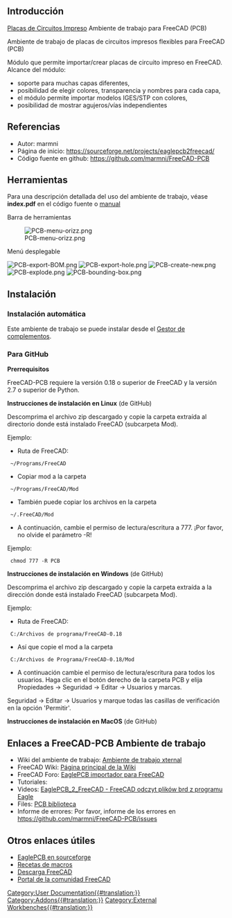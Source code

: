 <languages/>

<span id="Introduction"></span>
==Introducción==

{{TOCright}}

[https://es.wikipedia.org/wiki/Circuito_impreso Placas de Circuitos Impreso] Ambiente de trabajo para FreeCAD (PCB)

Ambiente de trabajo de placas de circuitos impresos flexibles para FreeCAD (PCB)

Módulo que permite importar/crear placas de circuito impreso en FreeCAD. Alcance del módulo:
* soporte para muchas capas diferentes,
* posibilidad de elegir colores, transparencia y nombres para cada capa,
* el módulo permite importar modelos IGES/STP con colores,
* posibilidad de mostrar agujeros/vías independientes

<span id="References"></span>
==Referencias==

* Autor: marmni
* Página de inicio: https://sourceforge.net/projects/eaglepcb2freecad/
* Código fuente en github: https://github.com/marmni/FreeCAD-PCB

<span id="Tools"></span>
==Herramientas==

Para una descripción detallada del uso del ambiente de trabajo, véase '''index.pdf''' en el código fuente o [https://raw.githubusercontent.com/marmni/FreeCAD-PCB/master/index.pdf manual]

Barra de herramientas

[[Image:PCB-menu-orizz.png]]

Menú desplegable

[[Image:PCB-export-BOM.png]]
[[Image:PCB-export-hole.png]]
[[Image:PCB-create-new.png]]
[[Image:PCB-explode.png]]
[[Image:PCB-bounding-box.png]]


<span id="Installation"></span>
==Instalación==

<span id="Automatic_installation"></span>
===Instalación automática===

Este ambiente de trabajo se puede instalar desde el [[Std_AddonMgr/es|Gestor de complementos]].

<span id="From_GitHub"></span>
===Para GitHub===

'''Prerrequisitos'''

FreeCAD-PCB requiere la versión 0.18 o superior de FreeCAD y la versión 2.7 o superior de Python.

'''Instrucciones de instalación en Linux''' (de GitHub)

Descomprima el archivo zip descargado y copie la carpeta extraída al directorio donde está instalado FreeCAD (subcarpeta Mod).

Ejemplo:
* Ruta de FreeCAD:
  ~/Programs/FreeCAD
*Copiar mod a la carpeta
  ~/Programs/FreeCAD/Mod
* También puede copiar los archivos en la carpeta 
  ~/.FreeCAD/Mod
* A continuación, cambie el permiso de lectura/escritura a 777. ¡Por favor, no olvide el parámetro -R!
Ejemplo:
  chmod 777 -R PCB

'''Instrucciones de instalación en Windows''' (de GitHub)

Descomprima el archivo zip descargado y copie la carpeta extraída a la dirección donde está instalado FreeCAD (subcarpeta Mod).

Ejemplo:
* Ruta de FreeCAD:
  C:/Archivos de programa/FreeCAD-0.18
*Así que copie el mod a la carpeta
  C:/Archivos de Programa/FreeCAD-0.18/Mod
* A continuación cambie el permiso de lectura/escritura para todos los usuarios. Haga clic en el botón derecho de la carpeta PCB y elija Propiedades → Seguridad → Editar → Usuarios y marcas.
Seguridad → Editar → Usuarios y marque todas las casillas de verificación en la opción 'Permitir'.

'''Instrucciones de instalación en MacOS''' (de GitHub)

<span id="Links_to_FreeCAD-PCB_WB"></span>
==Enlaces a FreeCAD-PCB Ambiente de trabajo==

<div class="mw-translate-fuzzy">
* Wiki del ambiente de trabajo: [https://wiki.freecadweb.org/External_workbenches Ambiente de trabajo xternal]
* FreeCAD Wiki: [https://wiki.freecadweb.org/Main_Page Página principal de la Wiki]
* FreeCAD Foro: [http://forum.freecadweb.org/viewtopic.php?f=9&t=5107 EaglePCB importador para FreeCAD]
* Tutoriales:
* Videos:  [https://www.youtube.com/watch?v=81NsljRJx8c&feature=youtu.be EaglePCB_2_FreeCAD - FreeCAD odczyt plików brd z programu Eagle]
* Files: [https://github.com/marmni/FreeCAD-PCB-library PCB biblioteca]
* Informe de errores: Por favor, informe de los errores en https://github.com/marmni/FreeCAD-PCB/issues
</div>

<span id="Other_useful_links"></span>
==Otros enlaces útiles==

* [https://sourceforge.net/projects/eaglepcb2freecad/ EaglePCB en sourceforge]
* [[Macros_recipes/es|Recetas de macros]]
* [[Download/es|Descarga FreeCAD]]
* [[FreeCAD_Community_Portal/es|Portal de la comunidad FreeCAD]]


[[Category:User Documentation{{#translation:}}]]
[[Category:Addons{{#translation:}}]]
[[Category:External Workbenches{{#translation:}}]]